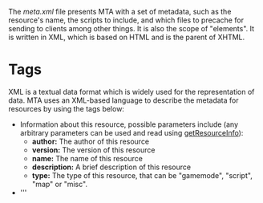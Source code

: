 The ''meta.xml'' file presents MTA with a set of metadata, such as the resource's name, the scripts to include, and which files to precache for sending to clients among other things. It is also the scope of "elements". It is written in XML, which is based on HTML and is the parent of XHTML.

=Tags=
XML is a textual data format which is widely used for the representation of data. MTA uses an XML-based language to describe the metadata for resources by using the tags below:

*'''<info />''' Information about this resource, possible parameters include (any arbitrary parameters can be used and read using [[/getResourceInfo.md|getResourceInfo]]):
** '''author:''' The author of this resource
** '''version:''' The version of this resource
** '''name:''' The name of this resource
** '''description:''' A brief description of this resource
** '''type:''' The type of this resource, that can be "gamemode", "script", "map" or "misc".
*'''<script />''' Source code for this resource, possible parameters are:
** '''src:''' The file name of the source code
** '''type:''' The type of source code: "client", "server" or "shared".
**'''cache:''' When the script file type is "client", this setting controls whether the file is saved on the clients' hard drive. Default is "true". Using "false" will mean the file is not saved. ''(Note: cache=false files are started at the client first, so lua file load order might differ when mixing cache settings)''
**'''validate:''' If set to "false", compatibility checks are skipped.
*'''<map />''' The map for a gamemode, possible parameters are:
**'''src:''' .map file name (can be path too eg. "maps/filename.map")
**'''dimension:''' Dimension in which the map will be loaded (optional)
*'''<file />''' A client-side file. Generally these are images, .txd, .col, .dff or .xml files. They'll be downloaded by clients when the resources is started (or on join)
**'''src:''' client-side file name (can be path too eg. "images/image.png")
<!--
**'''download:''' Whether or not to be sent to the client automatically (optional). Default is "true". Using "false" will mean they are not sent on resource start but could later be used by [[/downloadFile.md|downloadFile]] (from version 1.4)
-->
*'''<include />''' Include resources that this resource will use
**'''resource:''' Resource name that you want to start with this resource
**'''minversion:''' Minimum version that '''resource''' needs to be (optional)
**'''maxversion:''' Maximum version that '''resource''' needs to be (optional)
*'''<config />''' Config file (.xml) can be accessed by resource, possible parameters are:
**'''src:''' The file name of the config file
**'''type:''' The type of the config file: "client" or "server"
*'''<export />''' This exports functions from this resource, so other resources can use them with [[/call.md|call]]
**'''function:''' The function name
**'''type''' Whether function is exported server-side or client-side (valid values are: "client", "server" and "shared")
**'''http:''' Can the function be called via HTTP (true/false)
*'''<html />'''
**'''src:''' The filename for the HTTP file (can be a path)
**'''default:''' The html file is one that is shown by default when visiting /resourceName/ on the server. Only one html can be default, the rest are ignored. (true/false)
**'''raw:''' The html file is not parsed by the Lua interpreter and is treated as binary data. Must be used for binary files (images mainly) (true/false)
*'''<settings> <setting name="" value=""/> </settings>:''' Most gamemodes use [[/settings system.md|settings system]] to let server admins to configure it how they like. For instance you could set round time and then use [[/get.md|get]] and [[/set.md|set]] to get the value or change it, respectively.
*'''<min_mta_version />''' Minimum version requirements for this resource to run correctly. When authoring resources, the minimum version should usually be set to the current released version of MTA:SA (which at the moment is "{{Current Version|full}}"). See example for example.
**'''client:''' The minimum client version
**'''server:''' The minimum server version
*'''<aclrequest />''' A list of [[/Access_Control_List.md|ACL]] rights this resource will need.
{{New items|3.0132|1.3.1 r4141|
*'''<sync_map_element_data />''' Controls whether map [[/Element_data.md|element data]] such as "PosX" and "DoubleSided" are transferred to the client. This data is usually not required by most gamemodes or resources. (Map Editor and Interiors require this to be not set to false to work). When set in a gamemode meta.xml, the setting will apply to all maps loaded by that resource.
**'''false:''' Disable transfer of map element data for all resources. This can reduce map download times considerably.
**'''true:''' Enable transfer of map element data for all resources. (If '''false''' and '''true''' are set in different resources, true will have priority and all resources will transfer map element data)
}}
{{New items|3.0140|1.4.0 r5313|
*'''<oop/>''' OOP - Please refer to [[/OOP.md|OOP]] for documentation.
**'''false:''' Disable OOP.
**'''true:''' Enable OOP.
}}
{{New feature/item|3.0150|1.5.0|7308|
*'''<download_priority_group/>''' If not set, the download priority group for a resource defaults to 0. If this is set higher than 0, then the resource will be downloaded and started on the client earlier than other resources. If set to less than 0, the resource will be downloaded and started on the client later than other resources.
}}

== Example ==
Heres an example of a meta file using some of the tags mentioned:
{{#tag:code |
<meta>
    <info author="Slothman" type="gamemode" name="Stealth" />
    <config src="help.xml" type="client"/>

    <download_priority_group>0</download_priority_group>
    <min_mta_version client="{{Current Version|full}}" server="{{Current Version|full}}" />

    <sync_map_element_data>false</sync_map_element_data>

    <script src="stealthmain_server.lua" />
    <script src="noiseblip.lua" />
    <script src="mission_timer.lua" />
    <script src="gadgets_server.lua" />
    <script src="gadgets_client.lua" type="client"/>
    <script src="stealthmain_client.lua" type="client" validate="true"/>
    <script src="noisebar.lua" type="client"/>
    <script src="spycam.lua" type="client"/>
    <script src="riemann_z_demonstration.lua" type="client" cache="false"/>
    <map src="base.map" dimension="1"/>

    <file src="riot_shield.txd" />
    <file src="riot_shield.dff" />
    <file src="riot_shield.col" />
    <file src="armor.png"/>
    <file src="camera.png"/>
    <file src="cloak.png" />
    <file src="goggles.png" />
    <file src="mine.png" />
    <file src="radar.png" />
    <file src="shield.png" />

    <include resource="scoreboard" />
    <include resource="killmessages" />
    <include resource="maplimits" />
    
    <export function="exampleExport1" type="server" />
    <export function="exampleExport2" type="client" />
    <export function="exampleExport3" type="shared" />

    <settings>
         <setting name="roundlimit" value="[6]" /> <!-- round length in minutes -->
	 <setting name="teamdamage" value="[1]" /> <!-- 0 for team protection off, 1 for team protection on -->
	 <setting name="teambalance" value="[1]" /> <!--  difference limit of amount of players between teams -->
	 <setting name="spazammo" value="[25]" /> <!-- ammo amounts -->
	 <setting name="m4ammo" value="[100]" />
	 <setting name="shotgunammo" value="[25]" />
	 <setting name="sniperammo" value="[20]" />
	 <setting name="ak47ammo" value="[120]" />
	 <setting name="rifleammo" value="[40]" />
	 <setting name="deserteagleammo" value="[45]" />
	 <setting name="pistolammo" value="[132]" />
	 <setting name="uziammo" value="[150]" />
	 <setting name="tec9ammo" value="[150]" />
	 <setting name="silencedammo" value="[65]" />
	 <setting name="grenadeammo" value="[4]" />
	 <setting name="satchelammo" value="[4]" />
	 <setting name="teargasammo" value="[4]" />
	 <setting name="molatovammo" value="[4]" />
	 <setting name="isAllowedToShoot" value="true" />
     </settings>

     <aclrequest>
	 <right name="function.startResource" access="true" />
	 <right name="function.stopResource" access="true" />
	 <right name="function.setPlayerMuted" access="true" />
     </aclrequest>
</meta>
|lang="xml"}}
[[/Category:Scripting Concepts.md|Category:Scripting Concepts]]
[[/cs:Meta.xml.md|cs:Meta.xml]]
[[/de:Meta.xml.md|de:Meta.xml]]
[[/es:Sobre el archivo "meta.xml".md|es:Sobre el archivo "meta.xml"]]
[[/it:Meta.xml.md|it:Meta.xml]]
[[/pl:Meta.xml.md|pl:Meta.xml]]
[[/ru:Meta.xml.md|ru:Meta.xml]]
